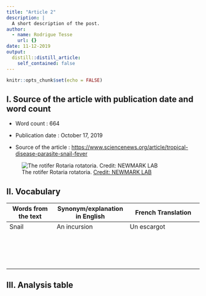 ```yaml
---
title: "Article 2"
description: |
  A short description of the post.
author:
  - name: Rodrigue Tesse
    url: {}
date: 11-12-2019
output:
  distill::distill_article:
    self_contained: false
---
```


```r
knitr::opts_chunk$set(echo = FALSE)
```

## I. Source of the article with publication date and word count 

* Word count : 664

* Publication date : October 17, 2019

* Source of the article : <https://www.sciencenews.org/article/tropical-disease-parasite-snail-fever>

![The rotifer Rotaria rotatoria. [Credit: NEWMARK LAB](https://www.sciencenews.org/article/tropical-disease-parasite-snail-fever) ](image/101619_sb_parasitic-worm_feat-1028x579.jpg)



## II. Vocabulary

| Words from the text | Synonym/explanation in English | French Translation           |
| ------------------- | ------------------------------ |------------------------------|
| Snail                   | An incursion    | Un escargot |
|  |  |  |
|  |  |  |
|  |  |  |
|  |  |  |
|  |  |  |
|  |  |  |
|  |  |  |
|  |  |  |
|  |  |  |
|  |  |  |
|  |  |  |
|  |  |  |
|  |  |  |
|  |  |  |
|  |  |  |
|  |  |  |

## III. Analysis table 

